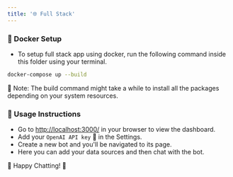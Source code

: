 ```yaml
---
title: '🌐 Full Stack'
---
```


### 🐳 Docker Setup

- To setup full stack app using docker, run the following command inside this folder using your terminal.

```bash
docker-compose up --build
```

📝 Note: The build command might take a while to install all the packages depending on your system resources.

### 🚀 Usage Instructions

- Go to [http://localhost:3000/](http://localhost:3000/) in your browser to view the dashboard.
- Add your `OpenAI API key` 🔑 in the Settings.
- Create a new bot and you'll be navigated to its page.
- Here you can add your data sources and then chat with the bot.

🎉 Happy Chatting! 🎉
